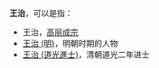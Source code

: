 '''王治'''，可以是指：
*王治，[[高丽成宗|高丽成宗]]
*[[王治_(明)|王治 (明)]]，明朝时期的人物
*[[王治_(道光進士)|王治 (道光進士)]]，清朝道光二年进士
{{disambig|Z治|cat=二字王姓人名消歧义}}